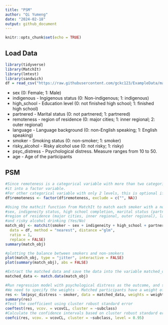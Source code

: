 ```yaml
---
title: "PSM"
author: "Qi Yumeng"
date: "2024-02-18"
output: github_document
---
```


```r
knitr::opts_chunk$set(echo = TRUE)
```

## Load Data
```r
library(tidyverse)
library(MatchIt)
library(lmtest)
library(sandwich)
df = read_csv("https://raw.githubusercontent.com/gckc123/ExampleData/main/smoking_psyc_distress.csv")
```

* sex (0: Female; 1: Male)
* indigenous - Ingigenous status (0: Non-indigenous; 1: indigenous)
* high_school - Education level (0: not finished high school; 1: finished high school)
* partnered - Marital status (0: not partnered; 1: partnered)
* remoteness - region of residence (0: major cities; 1: inner regional; 2: outer regional)
* language - Language background (0: non-English speaking; 1: English speaking)
* smoker - Smoking status (0: non-smoker; 1: smoker)
* risky_alcohol - Risky alcohol use (0: not risky; 1: risky)
* psyc_distress - Psychological distress. Measure ranges from 10 to 50.
* age - Age of the participants

## PSM

```r
#Since remoteness is a categorical variable with more than two categories. It is necessary to convert 
#it into a factor variable.
#For other categorical variable with only 2 levels, this is optional if the variable is coded as 0 and 1.
df$remoteness <- factor(df$remoteness, exclude = c("", NA))

#Using the mathcit function from MatchIt to match each smoker with a non-smoker (1 to 1 matching) based on
#sex, indigeneity status, high school completion, marital status (partnered or not),
#region of residence (major cities, inner regional, outer regional), language background (English speaking Yes/No) 
#and risky alcohol drinking (Yes/No)
match_obj <- matchit(smoker ~ sex + indigeneity + high_school + partnered + remoteness + language + risky_alcohol + age,
  data = df, method = "nearest", distance ="glm",
  ratio = 1,
  replace = FALSE)
summary(match_obj)

#plotting the balance between smokers and non-smokers
plot(match_obj, type = "jitter", interactive = FALSE)
plot(summary(match_obj), abs = FALSE)
```


```r
#Extract the matched data and save the data into the variable matched_data
matched_data <- match.data(match_obj)

#Run regression model with psychological distress as the outcome, and smoker as the only predictor
#We need to specify the weights - Matched participants have a weight of 1, unmatched participants 
res <- lm(psyc_distress ~ smoker, data = matched_data, weights = weights)
summary(res)
#Test the coefficient using cluster robust standard error
coeftest(res, vcov. = vcovCL, cluster = ~subclass)
#Calculate the confidence intervals based on cluster robust standard error
coefci(res, vcov. = vcovCL, cluster = ~subclass, level = 0.95)

```